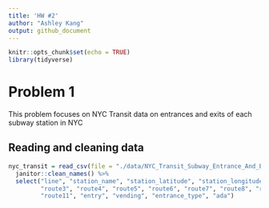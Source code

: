 ```yaml
---
title: 'HW #2'
author: "Ashley Kang"
output: github_document
---
```


```r
knitr::opts_chunk$set(echo = TRUE)
library(tidyverse)
```

# Problem 1
This problem focuses on NYC Transit data on entrances and exits of each subway station in NYC

## Reading and cleaning data

```r
nyc_transit = read_csv(file = "./data/NYC_Transit_Subway_Entrance_And_Exit_Data.csv") %>%
  janitor::clean_names() %>%
  select("line", "station_name", "station_latitude", "station_longitude", "route1", "route2",
         "route3", "route4", "route5", "route6", "route7", "route8", "route9", "route10", 
         "route11", "entry", "vending", "entrance_type", "ada") 
```

